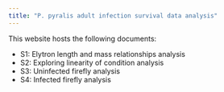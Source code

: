 ```yaml
---
title: "P. pyralis adult infection survival data analysis"
---
```


This website hosts the following documents:
  
  + S1: Elytron length and mass relationships analysis  
  + S2: Exploring linearity of condition analysis
  + S3: Uninfected firefly analysis
  + S4: Infected firefly analysis
